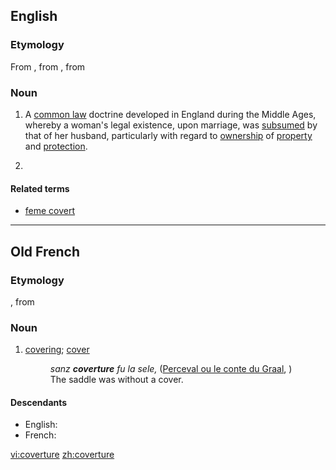 ==English==
{{wikipedia}}

===Etymology===
From {{etyl|enm}}, from {{etyl|fro}} {{term|coverture|lang=fro}}, from {{term|covrir|lang=fro||to cover}}

===Noun===
{{en-noun}}

# {{legal}} A [[common law]] doctrine developed in England during the Middle Ages, whereby a woman's legal existence, upon marriage, was [[subsume]]d by that of her husband, particularly with regard to [[ownership]] of [[property]] and [[protection]].
# {{alternative spelling of|couverture}}

====Related terms====
* [[feme covert]]

----

==Old French==

===Etymology===
{{suffix|covert|ure|lang=fro}}, from {{term|covrir|lang=fro||to cover}}

===Noun===
{{fro-noun|f}}

# [[covering]]; [[cover]]
#:''sanz '''coverture''' fu la sele,'' ([[s:fr:Perceval ou le conte du Graal|Perceval ou le conte du Graal]], {{w|Christian of Troyes}})
#:The saddle was without a cover.

====Descendants====
* English: {{l|en|coverture}}
* French: {{l|fr|couverture}}

[[vi:coverture]]
[[zh:coverture]]
